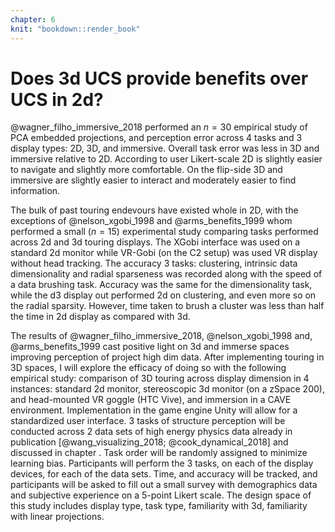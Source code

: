 ```yaml
---
chapter: 6
knit: "bookdown::render_book"
---
```


# Does 3d UCS provide benefits over UCS in 2d? {#ch:UCS_3dvs2d}

<!-- Display types come in a plethora of sizes and technologies each is unique and optimized for specific uses and viewing conditions. It's a rapidly changing and shifting environment with a plethora of applications. Which and how to best use 2d computer minters will generate as many varied opinions as people asked. The question is only exaggerated when 3d display devices are considered. -->

@wagner_filho_immersive_2018 performed an $n=30$ empirical study of PCA embedded projections, and perception error across 4 tasks and 3 display types: 2D, 3D, and immersive. Overall task error was less in 3D and immersive relative to 2D. According to user Likert-scale 2D is slightly easier to navigate and slightly more comfortable. On the flip-side 3D and immersive are slightly easier to interact and moderately easier to find information.

The bulk of past touring endevours have existed whole in 2D, with the exceptions of @nelson_xgobi_1998 and @arms_benefits_1999 whom performed a small ($n=15$) experimental study comparing tasks performed across 2d and 3d touring displays. The XGobi interface was used on a standard 2d monitor while VR-Gobi (on the C2 setup) was used VR display without head tracking. The accuracy 3 tasks: clustering, intrinsic data dimensionality and radial sparseness was recorded along with the speed of a data brushing task. Accuracy was the same for the dimensionality task, while the d3 display out performed 2d on clustering, and even more so on the radial sparsity. However, time taken to brush a cluster was less than half the time in 2d display as compared with 3d. 

The results of @wagner_filho_immersive_2018, @nelson_xgobi_1998 and, @arms_benefits_1999 cast positive light on 3d and immerse spaces improving perception of project high dim data. After implementing touring in 3D spaces, I will explore the efficacy of doing so with the following 
empirical study: comparison of 3D touring across display dimension in 4 instances: standard 2d monitor, stereoscopic 3d monitor (on a zSpace 200), and head-mounted VR goggle (HTC Vive), and immersion in a CAVE environment. Implementation in the game engine Unity will allow for a standardized user interface. 3 tasks of structure perception will be conducted across 2 data sets of high energy physics data already in publication [@wang_visualizing_2018; @cook_dynamical_2018] and discussed in chapter \ref{ch:spinifex}. Task order will be randomly assigned to minimize learning bias. Participants will perform the 3 tasks, on each of the display devices, for each of the data sets. Time, and accuracy will be tracked, and participants will be asked to fill out a small survey with demographics data and subjective experience on a 5-point Likert scale. The design space of this study includes display type, task type, familiarity with 3d, familiarity with linear projections.

